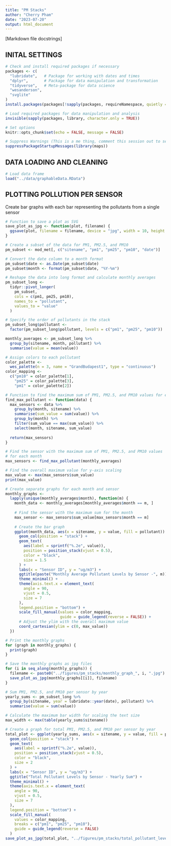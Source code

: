 ```yaml
---
title: "PM Stacks"
author: "Cherry Pham"
date: "2023-07-20"
output: html_document
---
```


[Markdown file docstrings]

## INITAL SETTINGS

```r
# Check and install required packages if necessary
packages <- c(
  "lubridate",   # Package for working with dates and times
  "dplyr",       # Package for data manipulation and transformation
  "tidyverse",   # Meta-package for data science
  "wesanderson",
  "svglite"
)
install.packages(packages[!sapply(packages, requireNamespace, quietly = TRUE)])

# Load required packages for data manipulation and analysis
invisible(sapply(packages, library, character.only = TRUE))

# Set options
knitr::opts_chunk$set(echo = FALSE, message = FALSE)

# Suppress Warnings (This is a me thing, comment this session out to see the conflicting functions)
suppressPackageStartupMessages(library(maps))
```

## DATA LOADING AND CLEANING

```r
# Load data frame
load("../data/graphableData.RData")
```

## PLOTTING POLLUTION PER SENSOR

Create bar graphs with each bar representing the pollutants from a single sensor

```r
# Function to save a plot as SVG
save_plot_as_jpg <- function(plot, filename) {
  ggsave(plot, filename = filename, device = "jpg", width = 10, height = 6)
}

# Create a subset of the data for PM1, PM2.5, and PM10
pm_subset <- mod_met[, c("sitename", "pm1", "pm25", "pm10", "date")]

# Convert the date column to a month format
pm_subset$date <- as.Date(pm_subset$date)
pm_subset$month <- format(pm_subset$date, "%Y-%m")

# Reshape the data into long format and calculate monthly averages
pm_subset_long <-
  tidyr::pivot_longer(
    pm_subset,
    cols = c(pm1, pm25, pm10),
    names_to = "pollutant",
    values_to = "value"
  )

# Specify the order of pollutants in the stack
pm_subset_long$pollutant <-
  factor(pm_subset_long$pollutant, levels = c("pm1", "pm25", "pm10"))

monthly_averages <- pm_subset_long %>%
  group_by(sitename, month, pollutant) %>%
  summarise(value = mean(value))

# Assign colors to each pollutant
color_palette <-
  wes_palette(n = 3, name = "GrandBudapest1", type = "continuous")
color_mapping <-
  c("pm10" = color_palette[1],
    "pm25" = color_palette[3],
    "pm1" = color_palette[2])

# Function to find the maximum sum of PM1, PM2.5, and PM10 values for each month
find_max_pollutant <- function(data) {
  max_sensors <- data %>%
    group_by(month, sitename) %>%
    summarise(sum_value = sum(value)) %>%
    group_by(month) %>%
    filter(sum_value == max(sum_value)) %>%
    select(month, sitename, sum_value)
  
  return(max_sensors)
}

# Find the sensor with the maximum sum of PM1, PM2.5, and PM10 values
# for each month
max_sensors <- find_max_pollutant(monthly_averages)

# Find the overall maximum value for y-axis scaling
max_value <- max(max_sensors$sum_value)
print(max_value)

# Create separate graphs for each month and sensor
monthly_graphs <-
  lapply(unique(monthly_averages$month), function(m) {
    month_data <- monthly_averages[monthly_averages$month == m, ]
    
    # Find the sensor with the maximum sum for the month
    max_sensor <- max_sensors$sum_value[max_sensors$month == m]
    
    # Create the bar graph
    ggplot(month_data, aes(x = sitename, y = value, fill = pollutant)) +
      geom_col(position = "stack") +
      geom_text(
        aes(label = sprintf("%.2e", value)),
        position = position_stack(vjust = 0.5),
        color = "black",
        size = 1.5
      ) +
      labs(x = "Sensor ID", y = "ug/m3") +
      ggtitle(paste("Monthly Average Pollutant Levels by Sensor -", m)) +
      theme_minimal() +
      theme(axis.text.x = element_text(
        angle = 90,
        vjust = 0.5,
        size = 7
      ),
      legend.position = "bottom") +
      scale_fill_manual(values = color_mapping,
                        guide = guide_legend(reverse = FALSE)) +
      # Adjust the ylim with the overall maximum value
      coord_cartesian(ylim = c(0, max_value))  
  })

# Print the monthly graphs
for (graph in monthly_graphs) {
  print(graph)
}

# Save the monthly graphs as jpg files
for (i in seq_along(monthly_graphs)) {
  filename <- paste0("../figures/pm_stacks/monthly_graph_", i, ".jpg")
  save_plot_as_jpg(monthly_graphs[[i]], filename)
}

# Sum PM1, PM2.5, and PM10 per sensor by year
yearly_sums <- pm_subset_long %>%
  group_by(sitename, year = lubridate::year(date), pollutant) %>%
  summarise(value = sum(value))

# Calculate the maximum bar width for scaling the text size
max_width <- max(table(yearly_sums$sitename))

# Create a graph for total PM1, PM2.5, and PM10 per sensor by year
total_plot <- ggplot(yearly_sums, aes(x = sitename, y = value, fill = pollutant)) +
  geom_col(position = "stack") +
  geom_text(
    aes(label = sprintf("%.2e", value)),
    position = position_stack(vjust = 0.5),
    color = "black",
    size = 2
  ) +
  labs(x = "Sensor ID", y = "ug/m3") +
  ggtitle("Total Pollutant Levels by Sensor - Yearly Sum") +
  theme_minimal() +
  theme(axis.text.x = element_text(
    angle = 90,
    vjust = 0.5,
    size = 7
  ),
  legend.position = "bottom") +
  scale_fill_manual(
    values = color_mapping,
    breaks = c("pm1", "pm25", "pm10"),
    guide = guide_legend(reverse = FALSE)
  )
save_plot_as_jpg(total_plot, "../figures/pm_stacks/total_pollutant_levels.jpg")
```
